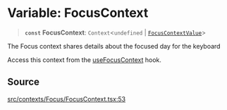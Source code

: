 # Variable: FocusContext

> **`const`** **FocusContext**: `Context`\<`undefined` \| [`FocusContextValue`](/api/latest/type-aliases/FocusContextValue.mdx)\>

The Focus context shares details about the focused day for the keyboard

Access this context from the [useFocusContext](/api/latest/functions/useFocusContext.mdx) hook.

## Source

[src/contexts/Focus/FocusContext.tsx:53](https://github.com/gpbl/react-day-picker/blob/56bfb649e/src/contexts/Focus/FocusContext.tsx#L53)
